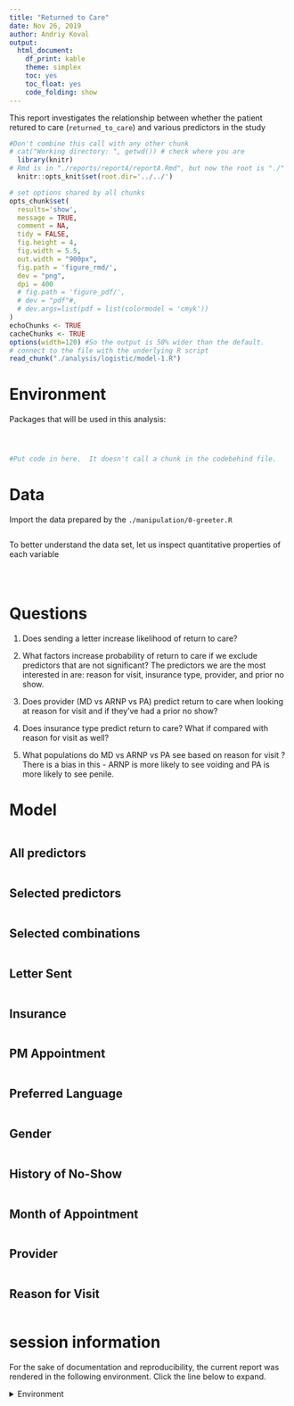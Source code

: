 ```yaml
---
title: "Returned to Care"
date: Nov 26, 2019
author: Andriy Koval
output:
  html_document:
    df_print: kable
    theme: simplex
    toc: yes
    toc_float: yes
    code_folding: show
---
```

This report investigates the relationship between whether the patient retured to care (`returned_to_care`) and various predictors in the study

<!-- These two chunks should be added in the beginning of every .Rmd that you want to source an .R script -->
<!--  The 1st mandatory chunck  -->
<!--  Set the working directory to the repository's base directory -->
```r
#Don't combine this call with any other chunk 
# cat("Working directory: ", getwd()) # check where you are
  library(knitr)
# Rmd is in "./reports/reportA/reportA.Rmd", but now the root is "./"
  knitr::opts_knit$set(root.dir='../../') 
```

<!--  The 2nd mandatory chunck  -->
<!-- Set the report-wide options, and point to the external code file. -->
```r
# set options shared by all chunks
opts_chunk$set(
  results='show', 
  message = TRUE,
  comment = NA, 
  tidy = FALSE,
  fig.height = 4, 
  fig.width = 5.5, 
  out.width = "900px",
  fig.path = 'figure_rmd/',     
  dev = "png",
  dpi = 400
  # fig.path = 'figure_pdf/',     
  # dev = "pdf"#,
  # dev.args=list(pdf = list(colormodel = 'cmyk'))
)
echoChunks <- TRUE
cacheChunks <- TRUE
options(width=120) #So the output is 50% wider than the default.
# connect to the file with the underlying R script  
read_chunk("./analysis/logistic/model-1.R") 
```
# Environment
Packages that will be used in this analysis: 
<!-- Load 'sourced' R files.  Suppress the output when loading packages. --> 
```r
```


<!-- Load the sources.  Suppress the output when loading sources. --> 
```r
```


<!-- Load any Global functions and variables declared in the R file.  Suppress the output. --> 
```r
```

<!-- Declare any global functions specific to a Rmd output.  Suppress the output. --> 
```r
#Put code in here.  It doesn't call a chunk in the codebehind file.
```

# Data

Import the data prepared by the `./manipulation/0-greeter.R` 
<!-- Load the datasets.   -->
```r
```

To better understand the data set, let us inspect quantitative properties of each variable
<!-- Inspect the datasets.   -->
```r
```

<!-- Tweak the dataset   -->
```r
```

```r
```

# Questions 

1. Does sending a letter increase likelihood of return to care?  

2. What factors increase probability of return to care if we exclude predictors that are not significant? The predictors we are the most interested in are: reason for visit, insurance type, provider, and prior no show. 

3. Does provider (MD vs ARNP vs PA) predict return to care when looking at reason for visit and if they've had a prior no show?

4. Does insurance type predict return to care? What if compared with reason for visit as well?

5. What populations do MD vs ARNP vs PA see based on reason for visit ? There is a bias in this - ARNP is more likely to see voiding and PA is more likely to see penile. 

# Model

```r
```

## All predictors
```r
```

## Selected predictors
```r
```

## Selected combinations
```r
```

<!-- ### Graph 00  -->
<!-- ```{r graph-00, echo=echoChunks, fig.height=8, fig.width=12, message=FALSE, warning=FALSE, cache=cacheChunks, results='show', out.width="1200"} -->
<!-- ``` -->

## Letter Sent
```r
```

## Insurance
```r
```

## PM Appointment
```r
```

## Preferred Language
```r
```

## Gender
```r
```

## History of No-Show
```r
```

## Month of Appointment
```r
```

## Provider
```r
```
## Reason for Visit
```r
```


session information
===========================================================================

For the sake of documentation and reproducibility, the current report was rendered in the following environment.  Click the line below to expand.

<details>
  <summary>Environment <span class="glyphicon glyphicon-plus-sign"></span></summary>
```r
if( requireNamespace("devtools", quietly = TRUE) ) {
  devtools::session_info()
} else {
  sessionInfo()
} 
```
</details>

```r
```



